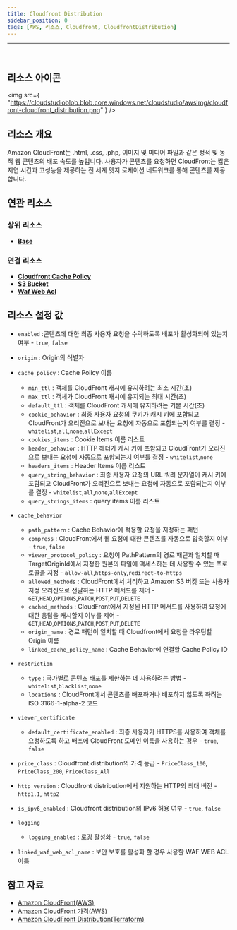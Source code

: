 ```yaml
---
title: Cloudfront Distribution
sidebar_position: 0
tags: [AWS, 리소스, Cloudfront, CloudfrontDistribution]
---
```


<hr />
<br />

## 리소스 아이콘

<img
    src={
        "https://cloudstudioblob.blob.core.windows.net/cloudstudio/awsImg/cloudfront-cloudfront_distribution.png"
    }
/>

## 리소스 개요

Amazon CloudFront는 .html, .css, .php, 이미지 및 미디어 파일과 같은 정적 및 동적 웹 콘텐츠의 배포 속도를 높입니다. 사용자가 콘텐츠를 요청하면 CloudFront는 짧은 지연 시간과 고성능을 제공하는 전 세계 엣지 로케이션 네트워크를 통해 콘텐츠를 제공합니다.

## 연관 리소스

### 상위 리소스

-   [**Base**](https://docs.cstudio.app/docs/resource/aws/Base/)

### 연결 리소스

-   [**Cloudfront Cache Policy**](https://docs.cstudio.app/docs/resource/aws/Cloudfront/CloudfrontDistribution)
-   [**S3 Bucket**](https://docs.cstudio.app/docs/resource/aws/S3/S3Bucket)
-   [**Waf Web Acl**](https://docs.cstudio.app/docs/resource/aws/Waf/WafWebAcl)

## 리소스 설정 값

-   `enabled` :콘텐츠에 대한 최종 사용자 요청을 수락하도록 배포가 활성화되어 있는지 여부 - `true`, `false`
-   `origin` : Origin의 식별자
-   `cache_policy` : Cache Policy 이름
    -   `min_ttl` : 객체를 CloudFront 캐시에 유지하려는 최소 시간(초)
    -   `max_ttl` : 객체가 CloudFront 캐시에 유지되는 최대 시간(초)
    -   `default_ttl` : 객체를 CloudFront 캐시에 유지하려는 기본 시간(초)
    -   `cookie_behavior` : 최종 사용자 요청의 쿠키가 캐시 키에 포함되고 CloudFront가 오리진으로 보내는 요청에 자동으로 포함되는지 여부를 결정 - `whitelist`,`all`,`none`,`allExcept`
    -   `cookies_items` : Cookie Items 이름 리스트
    -   `header_behavior` : HTTP 헤더가 캐시 키에 포함되고 CloudFront가 오리진으로 보내는 요청에 자동으로 포함되는지 여부를 결정 - `whitelist`,`none`
    -   `headers_items` : Header Items 이름 리스트
    -   `query_string_behavior` : 최종 사용자 요청의 URL 쿼리 문자열이 캐시 키에 포함되고 CloudFront가 오리진으로 보내는 요청에 자동으로 포함되는지 여부를 결정 - `whitelist`,`all`,`none`,`allExcept`
    -   `query_strings_items` : query items 이름 리스트
-   `cache_behavior`

    -   `path_pattern` : Cache Behavior에 적용할 요청을 지정하는 패턴
    -   `compress` : CloudFront에서 웹 요청에 대한 콘텐츠를 자동으로 압축할지 여부 - `true`, `false`
    -   `viewer_protocol_policy` : 요청이 PathPattern의 경로 패턴과 일치할 때 TargetOriginId에서 지정한 원본의 파일에 액세스하는 데 사용할 수 있는 프로토콜을 지정 - `allow-all`,`https-only`,`redirect-to-https`
    -   `allowed_methods` : CloudFront에서 처리하고 Amazon S3 버킷 또는 사용자 지정 오리진으로 전달하는 HTTP 메서드를 제어 - `GET`,`HEAD`,`OPTIONS`,`PATCH`,`POST`,`PUT`,`DELETE`
    -   `cached_methods` : CloudFront에서 지정된 HTTP 메서드를 사용하여 요청에 대한 응답을 캐시할지 여부를 제어 - `GET`,`HEAD`,`OPTIONS`,`PATCH`,`POST`,`PUT`,`DELETE`
    -   `origin_name` : 경로 패턴이 일치할 때 Cloudfront에서 요청을 라우팅할 Origin 이름
    -   `linked_cache_policy_name` : Cache Behavior에 연결할 Cache Policy ID

-   `restriction`

    -   `type` : 국가별로 콘텐츠 배포를 제한하는 데 사용하려는 방법 - `whitelist`,`blacklist`,`none`
    -   `locations` : CloudFront에서 콘텐츠를 배포하거나 배포하지 않도록 하려는 ISO 3166-1-alpha-2 코드

-   `viewer_certificate`

    -   `default_certificate_enabled` : 최종 사용자가 HTTPS를 사용하여 객체를 요청하도록 하고 배포에 CloudFront 도메인 이름을 사용하는 경우 - `true`, `false`

-   `price_class` : Cloudfront distribution의 가격 등급 - `PriceClass_100`, `PriceClass_200`, `PriceClass_All`
-   `http_version` : Cloudfront distribution에서 지원하는 HTTP의 최대 버전 - `http1.1`, `http2`
-   `is_ipv6_enabled` : Cloudfront distribution의 IPv6 허용 여부 - `true`, `false`

-   `logging`

    -   `logging_enabled` : 로깅 활성화 - `true`, `false`

-   `linked_waf_web_acl_name` : 보안 보호를 활성화 할 경우 사용할 WAF WEB ACL 이름

## 참고 자료

-   [Amazon CloudFront(AWS)](https://docs.aws.amazon.com/ko_kr/AmazonCloudFront/latest/DeveloperGuide/Introduction.html)
-   [Amazon CloudFront 가격(AWS)](https://aws.amazon.com/ko/cloudfront/pricing/?nc2=type_a)
-   [Amazon CloudFront Distribution(Terraform)](https://registry.terraform.io/providers/hashicorp/aws/latest/docs/resources/cloudfront_distribution)
